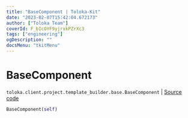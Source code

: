```yaml
---
title: "BaseComponent | Toloka-Kit"
date: "2023-02-07T15:42:04.672173"
author: ["Toloka Team"]
coverId: F_bIcOYF9yjrxkPZrXc3
tags: ["engineering"]
ogDescription: ""
docsMenu: "tkitMenu"
---
```


# BaseComponent
`toloka.client.project.template_builder.base.BaseComponent` | [Source code](https://github.com/Toloka/toloka-kit/blob/v1.1.3/src/client/project/template_builder/base.py#L126)

```python
BaseComponent(self)
```